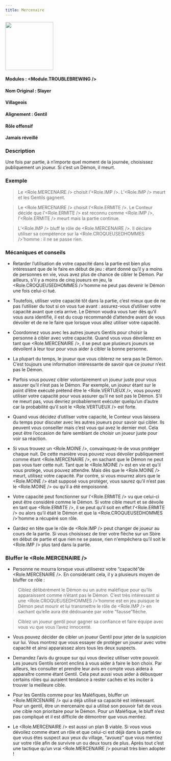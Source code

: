 ```yaml
---
title: Mercenaire
---
```



<img src='/img/blood-on-the-clocktower/roles/mercenaire.png' height='150' />

#### Modules : <Module.TROUBLEBREWING />
#### Nom Original : Slayer
#### Villageois
#### Alignement : Gentil
#### Rôle offensif
#### Jamais réveillé

### Description
Une fois par partie, à n’importe quel moment de la journée, choisissez publiquement un joueur. Si c’est un Démon, il meurt.


### Exemple
> Le <Role.MERCENAIRE /> choisit l’<Role.IMP />. L’<Role.IMP /> meurt et les Gentils gagnent.

> Le <Role.MERCENAIRE /> choisit l’<Role.ERMITE />. Le Conteur décide que l’<Role.ERMITE /> est reconnu comme <Role.IMP />, l’<Role.ERMITE /> meurt mais la partie continue.

> L’<Role.IMP /> bluff le rôle de <Role.MERCENAIRE />. Il déclare utiliser sa compétence sur la <Role.CROQUEUSEDHOMMES />’homme : il ne se passe rien.


### Mécaniques et conseils
- Retarder l’utilisation de votre capacité dans la partie est bien plus intéressant que de le faire en début de jeu :  étant donné qu’il y a moins de personnes en vie, vous avez plus de chance de cibler le Démon. Par ailleurs, s'il y a moins de cinq joueurs en jeu, la <Role.CROQUEUSEDHOMMES />’homme ne peut pas devenir le Démon une fois celui-ci tué.

- Toutefois, utiliser votre capacité tôt dans la partie, c’est mieux que de ne pas l’utiliser du tout si on vous tue avant : assurez-vous d’utiliser votre capacité avant que cela arrive. Le Démon voudra vous tuer dès qu’il vous aura identifié, il est du coup recommandé d’attendre avant de vous dévoiler et de ne le faire que lorsque vous allez utiliser votre capacité.

- Coordonnez vous avec les autres joueurs Gentils pour choisir la personne à cibler avec votre capacité. Quand vous vous dévoilerez en tant que <Role.MERCENAIRE />, il se peut que plusieurs joueurs se dévoilent à leur tour pour vous aider à cibler la bonne personne.

- La plupart du temps, le joueur que vous ciblerez ne sera pas le Démon. C’est toujours une information intéressante de savoir que ce joueur n’est pas le Démon.

- Parfois vous pouvez cibler volontairement un joueur juste pour vous assurer qu’il n’est pas le Démon. Par exemple, un joueur étant sur le point d’être exécuté prétend être le <Role.VERTUEUX />, vous pouvez utiliser votre capacité pour vous assurer qu’il ne soit pas le Démon. S’il ne meurt pas, vous devriez probablement exécuter quelqu’un d’autre car la probabilité qu’il soit le <Role.VERTUEUX /> est forte.

- Quand vous décidez d’utiliser votre capacité, le Conteur vous laissera du temps pour discuter avec les autres joueurs pour savoir qui cibler. Ils peuvent vous conseiller mais c’est vous qui avez le dernier mot. Cela peut être l’occasion de faire semblant de choisir un joueur juste pour voir sa réaction. 

- Si vous trouvez un <Role.MOINE />, convainquez-le de vous protéger chaque nuit. De cette manière vous pouvez vous dévoiler publiquement comme étant <Role.MERCENAIRE />, en sachant que le Démon ne peut pas vous tuer cette nuit. Tant que le <Role.MOINE /> est en vie et qu’il vous protège, vous pouvez attendre. Mais dès que le <Role.MOINE /> meurt, utilisez votre capacité. Par contre, si vous mourrez alors que le <Role.MOINE /> était supposé vous protéger, vous saurez qu’il n’est pas le <Role.MOINE /> ou qu’il a été empoisonné.

- Votre capacité peut fonctionner sur l’<Role.ERMITE /> vu que celui-ci peut être considéré comme le Démon. Si votre cible meurt et se dévoile en tant que <Role.ERMITE />, il se peut qu’il soit en effet l’<Role.ERMITE /> ou alors qu’il était le Démon et que la <Role.CROQUEUSEDHOMMES />’homme a récupéré son rôle.

- Gardez en tête que le rôle de <Role.IMP /> peut changer de joueur au cours de la partie. Si vous choisissez de tirer votre flèche sur un Sbire en début de partie et que rien ne se passe, rien n'empêchera qu’il soit le <Role.IMP /> plus tard dans la partie.


### Bluffer le <Role.MERCENAIRE />
- Personne ne mourra lorsque vous utiliserez votre “capacité”de <Role.MERCENAIRE />. En considérant cela, il y a plusieurs moyen de bluffer ce rôle :

> Ciblez délibérément le Démon ou un autre maléfique pour qu’ils apparaissent comme n’étant pas le Démon. C’est très intéressant si une <Role.CROQUEUSEDHOMMES />’homme est en jeu puisque le Démon peut mourir et lui transmettre le rôle de <Role.IMP /> en sachant qu’elle aura été dédouanée par votre “fausse”flèche.

> Ciblez un joueur gentil pour gagner sa confiance et faire équipe avec vous vu que vous l’avez innocenté.

- Vous pouvez décider de cibler un joueur Gentil pour jeter de la suspicion sur lui. Vous montrez que vous essayer de protéger un joueur avec votre capacité et ainsi apparaissez alors tous les deux suspects.

- Demandez l’avis du groupe sur qui vous devriez utiliser votre pouvoir. Les joueurs Gentils seront enclins à vous aider à faire le bon choix. Par ailleurs, les consulter et prendre leur avis en compte vous aidera à apparaître comme étant Gentil. Cela peut aussi  vous aider à débusquer certains rôles qui auraient tendance à rester cachés et les inciter à trouver la meilleure cible.

- Pour les Gentils comme pour les Maléfiques, bluffer un <Role.MERCENAIRE /> qui a déjà utilisé sa capacité est intéressant. Pour un gentil, être un mercenaire qui a utilisé son pouvoir fait de vous une cible non prioritaire pour le Démon. Pour un Maléfique, le bluff n’est pas compliqué et il est difficile de démontrer que vous mentiez.

- Le <Role.MERCENAIRE /> est aussi un plan B viable. Si vous vous dévoilez comme étant un rôle et que celui-ci est déjà dans la partie ou que vous êtes suspect aux yeux du village, “avouez” que vous mentiez sur votre rôle afin de survivre un ou deux tours de plus. Après tout c’est une tactique qu’un vrai <Role.MERCENAIRE /> pourrait très bien adopter !
